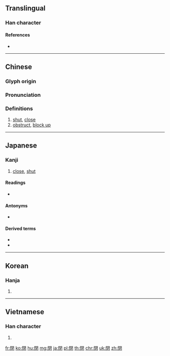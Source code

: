 {{character info/new}}
{{also|閇|闭}}
==Translingual==

===Han character===
{{Han char|rn=169|rad=門|as=03|sn=11|four=77247|canj=ANDH|ids=⿵門才}}

====References====
* {{Han ref|kx=1330.140|dkj=41222|dj=1835.050|hdz=74283.080|uh=9589|ud=38281|bh=B3AC|bd=45996}}

----

==Chinese==
{{zh-forms|s=闭}}

===Glyph origin===
{{Han etym}}

===Pronunciation===
{{zh-pron
|m=bì
|c=bai3
|h=pfs=
|md=
|mn=pì
|w=
|mc=y
|oc=y
|cat=
}}

===Definitions===
{{zh-hanzi}}

# [[shut]], [[close]]
# [[obstruct]], [[block up]]

----

==Japanese==

===Kanji===
{{ja-kanji|grade=6|rs=門03}}

# [[close]], [[shut]]

====Readings====
* {{ja-readings|goon=[[はい]] (hai)|kanon=[[へい]] (hei)|on=[[へつ]] (hetsu)|kun=[[とじる]] ([[閉じる]], tojiru), [[しめる]] ([[閉まる]], shimeru), [[とざす]] ([[閉ざす]], tozasu)}}

====Antonyms====
* {{sense|to shut, close}} {{l|ja|開}}

====Derived terms====
* {{ja-r|閉じる|とじる}}
* {{ja-r|閉める|しめる}}

----

==Korean==

===Hanja===
{{ko-hanja|hangeul=[[폐]], [[별]]|eumhun=|rv=pye, byeol|mr=p'ye, pyŏl|y=phyey, pyel}}

# {{defn|lang=ko|sort=門03}}

----

==Vietnamese==

===Han character===
{{vi-hantu|[[bế]], [[bấy]], [[bé]]|rs=門03}}

# {{defn|lang=vi}}

[[fr:閉]]
[[ko:閉]]
[[hu:閉]]
[[mg:閉]]
[[ja:閉]]
[[pl:閉]]
[[th:閉]]
[[chr:閉]]
[[uk:閉]]
[[zh:閉]]